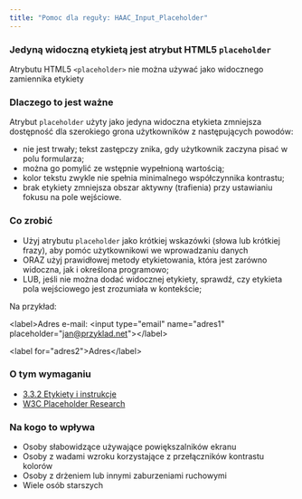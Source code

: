 ```yaml
---
title: "Pomoc dla reguły: HAAC_Input_Placeholder"
---
```


<div className="toolHelp">
<Row>
<Column colLg={16} colMd={8} colSm={4} className="toolHead">

### Jedyną widoczną etykietą jest atrybut HTML5 `placeholder`

<div id="locLevel"></div>

Atrybutu HTML5 `<placeholder>` nie można używać jako widocznego zamiennika etykiety

</Column>
</Row>
<Row>
<Column colLg={11} colMd={5} colSm={4} className="toolMain">

### Dlaczego to jest ważne

Atrybut `placeholder` użyty jako jedyna widoczna etykieta zmniejsza dostępność dla szerokiego grona użytkowników z następujących powodów:

* nie jest trwały; tekst zastępczy znika, gdy użytkownik zaczyna pisać w polu formularza;
* można go pomylić ze wstępnie wypełnioną wartością;
* kolor tekstu zwykle nie spełnia minimalnego współczynnika kontrastu;
* brak etykiety zmniejsza obszar aktywny (trafienia) przy ustawianiu fokusu na pole wejściowe.

<div id="locSnippet"></div>

### Co zrobić

* Użyj atrybutu `placeholder` jako krótkiej wskazówki (słowa lub krótkiej frazy), aby pomóc użytkownikowi we wprowadzaniu danych
* ORAZ użyj prawidłowej metody etykietowania, która jest zarówno widoczna, jak i określona programowo;
* LUB, jeśli nie można dodać widocznej etykiety, sprawdź, czy etykieta pola wejściowego jest zrozumiała w kontekście;
  

Na przykład:

<CodeSnippet type="single" light={true}>&lt;label&gt;Adres e-mail: &lt;input type="email" name="adres1" placeholder="jan@przyklad.net"&gt;&lt;/label&gt;</CodeSnippet>

<CodeSnippet type="single" light={true}>&lt;label for="adres2"&gt;Adres&lt;/label&gt;</CodeSnippet>

</Column>
<Column colLg={5} colMd={3} colSm={4} className="toolLeft">

### O tym wymaganiu

* [3.3.2 Etykiety i instrukcje](https://wcag.lepszyweb.pl/#labels-or-instructions)
* [W3C Placeholder Research](https://www.w3.org/WAI/GL/low-vision-a11y-tf/wiki/Placeholder_Research)

### Na kogo to wpływa

* Osoby słabowidzące używające powiększalników ekranu
* Osoby z wadami wzroku korzystające z przełączników kontrastu kolorów
* Osoby z drżeniem lub innymi zaburzeniami ruchowymi
* Wiele osób starszych

</Column>
</Row>
</div>


